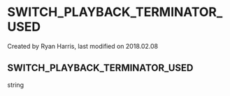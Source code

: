 
# SWITCH_PLAYBACK_TERMINATOR_USED 

 Created by  Ryan Harris, last modified on 2018.02.08

## SWITCH_PLAYBACK_TERMINATOR_USED

string


